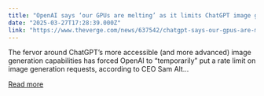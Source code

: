 ```yaml
---
title: "OpenAI says ‘our GPUs are melting’ as it limits ChatGPT image generation requests"
date: "2025-03-27T17:28:39.000Z"
link: "https://www.theverge.com/news/637542/chatgpt-says-our-gpus-are-melting-as-it-puts-limit-on-image-generation-requests"
---
```


The fervor around ChatGPT’s more accessible (and more advanced) image generation capabilities has forced OpenAI to “temporarily” put a rate limit on image generation requests, according to CEO Sam Alt...

[Read more](https://www.theverge.com/news/637542/chatgpt-says-our-gpus-are-melting-as-it-puts-limit-on-image-generation-requests)
